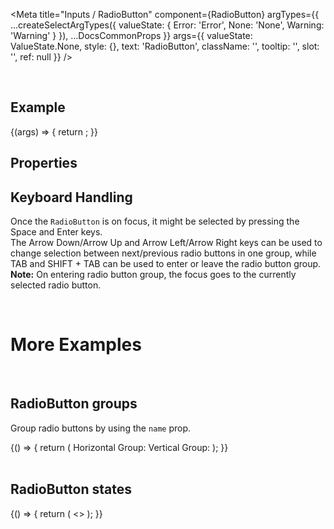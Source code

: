 
<Meta
  title="Inputs / RadioButton"
  component={RadioButton}
  argTypes={{
    ...createSelectArgTypes({
      valueState: {
        Error: 'Error',
        None: 'None',
        Warning: 'Warning'
      }
    }),
    ...DocsCommonProps
  }}
  args={{
    valueState: ValueState.None,
    style: {},
    text: 'RadioButton',
    className: '',
    tooltip: '',
    slot: '',
    ref: null
  }}
/>

<DocsHeader />

<br />

## Example

<Canvas>
  <Story name="Default">
    {(args) => {
      return <RadioButton {...args} />;
    }}
  </Story>
</Canvas>

## Properties

<ArgsTable story="." />

## Keyboard Handling

Once the `RadioButton` is on focus, it might be selected by pressing the Space and Enter keys.  
The Arrow Down/Arrow Up and Arrow Left/Arrow Right keys can be used to change selection between next/previous radio buttons in one group, while TAB and SHIFT + TAB can be used to enter or leave the radio button group.  
**Note:** On entering radio button group, the focus goes to the currently selected radio button.

<br />

# More Examples

<br />

## RadioButton groups

Group radio buttons by using the `name` prop.

<Canvas>
  <Story name="RadioButton groups">
    {() => {
      return (
        <FlexBox style={{ width: '600px' }} justifyContent={FlexBoxJustifyContent.SpaceBetween}>
          <FlexBox alignItems={FlexBoxAlignItems.Center}>
            <Label>Horizontal Group: </Label>
            <RadioButton name="GroupA" text="Option A" />
            <RadioButton name="GroupA" text="Option B" />
            <RadioButton name="GroupA" text="Option C" />
          </FlexBox>
          <FlexBox direction={FlexBoxDirection.Column}>
            <Label>Vertical Group: </Label>
            <RadioButton name="GroupB" text="Neutral" valueState={ValueState.None} />
            <RadioButton name="GroupB" text="Warning" valueState={ValueState.Warning} />
            <RadioButton name="GroupB" text="Critical" valueState={ValueState.Error} />
          </FlexBox>
        </FlexBox>
      );
    }}
  </Story>
</Canvas>

<br />
<br />

## RadioButton states

<Canvas>
  <Story name="RadioButton states">
    {() => {
      return (
        <>
          <RadioButton text="Error" value-state={ValueState.Error} />
          <RadioButton text="Warning" value-state={ValueState.Warning} />
          <RadioButton text="Disabled" disabled selected />
          <RadioButton text="Readonly" readonly selected />
          <RadioButton text="Error disabled" disabled value-state={ValueState.Error} selected />
          <RadioButton text="Warning disabled " disabled value-state={ValueState.Warning} selected />
          <RadioButton text="Error readonly" readonly value-state={ValueState.Error} selected />
          <RadioButton text="Warning readonly" readonly value-state={ValueState.Warning} selected />
        </>
      );
    }}
  </Story>
</Canvas>
